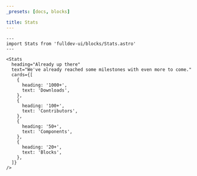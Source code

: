 ```yaml
---
_presets: [docs, blocks]

title: Stats
---
```


```astro live
---
import Stats from 'fulldev-ui/blocks/Stats.astro'
---

<Stats
  heading="Already up there"
  text="We've already reached some milestones with even more to come."
  cards={[
    {
      heading: '1000+',
      text: 'Downloads',
    },
    {
      heading: '100+',
      text: 'Contributors',
    },
    {
      heading: '50+',
      text: 'Components',
    },
    {
      heading: '20+',
      text: 'Blocks',
    },
  ]}
/>
```
